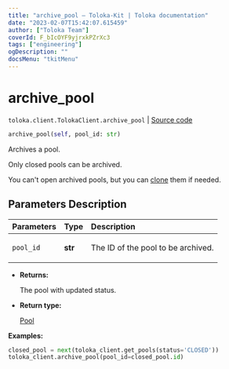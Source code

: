```yaml
---
title: "archive_pool — Toloka-Kit | Toloka documentation"
date: "2023-02-07T15:42:07.615459"
author: ["Toloka Team"]
coverId: F_bIcOYF9yjrxkPZrXc3
tags: ["engineering"]
ogDescription: ""
docsMenu: "tkitMenu"
---
```


# archive_pool
`toloka.client.TolokaClient.archive_pool` | [Source code](https://github.com/Toloka/toloka-kit/blob/v1.1.3/src/client/__init__.py#L1280)

```python
archive_pool(self, pool_id: str)
```

Archives a pool.

Only closed pools can be archived.

You can't open archived pools, but you can [clone](/docs/toloka-kit/reference/toloka.client.TolokaClient.clone_pool) them if needed.

## Parameters Description

| Parameters | Type | Description |
| :----------| :----| :-----------|
`pool_id`|**str**|<p>The ID of the pool to be archived.</p>

* **Returns:**

  The pool with updated status.

* **Return type:**

  [Pool](/docs/toloka-kit/reference/toloka.client.pool.Pool)

**Examples:**

```python
closed_pool = next(toloka_client.get_pools(status='CLOSED'))
toloka_client.archive_pool(pool_id=closed_pool.id)
```
